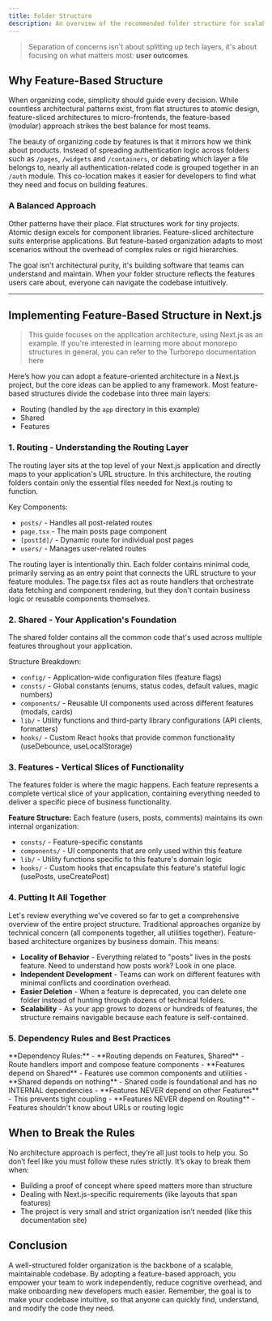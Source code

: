 ```yaml
---
title: Folder Structure
description: An overview of the recommended folder structure for scalable React applications.
---
```


> Separation of concerns isn't about splitting up tech layers, it's about focusing on what matters most: **user outcomes**.
## Why Feature-Based Structure

When organizing code, simplicity should guide every decision.
While countless architectural patterns exist, from flat structures to atomic design,
feature-sliced architectures to micro-frontends, the feature-based (modular) approach strikes the best balance for most teams.

The beauty of organizing code by features is that it mirrors how we think about products.
Instead of spreading authentication logic across folders such as `/pages`, `/widgets` and `/containers`, or debating which layer a file belongs to, nearly all authentication-related code is grouped together in an `/auth` module.
This co-location makes it easier for developers to find what they need and focus on building features.

### A Balanced Approach

Other patterns have their place. Flat structures work for tiny projects. Atomic design excels for component libraries.
Feature-sliced architecture suits enterprise applications. But feature-based organization adapts to most
scenarios without the overhead of complex rules or rigid hierarchies.

The goal isn't architectural purity, it's building software that teams can understand and maintain.
When your folder structure reflects the features users care about, everyone can navigate the codebase intuitively.

---

## Implementing Feature-Based Structure in Next.js
> This guide focuses on the application architecture, using Next.js as an example.
If you're interested in learning more about monorepo structures in general,
you can refer to the Turborepo documentation <Link href="https://turborepo.com/docs/crafting-your-repository/structuring-a-repository" target="_blank">here</Link>

Here’s how you can adopt a feature-oriented architecture in a Next.js project, but the core ideas can be applied to any framework. 
Most feature-based structures divide the codebase into three main layers:
- Routing (handled by the `app` directory in this example)
- Shared
- Features

<MdxImage src="/images/folder-overview.avif" alt="Folder structure overview" />

### 1. Routing - Understanding the Routing Layer
The routing layer sits at the top level of your Next.js application and directly maps to your application's URL structure. 
In this architecture, the routing folders contain only the essential files needed for Next.js routing to function.

<MdxImage src="/images/folder-routing.avif" alt="Folder structure routing" />

Key Components:
- `posts/` - Handles all post-related routes
- `page.tsx` - The main posts page component
- `[postId]/` - Dynamic route for individual post pages
- `users/` - Manages user-related routes

The routing layer is intentionally thin. Each folder contains minimal code, primarily serving as an entry point that connects the URL 
structure to your feature modules. The page.tsx files act as route handlers that orchestrate data fetching and component rendering, 
but they don't contain business logic or reusable components themselves.

### 2. Shared - Your Application's Foundation
The shared folder contains all the common code that's used across multiple features throughout your application.
<MdxImage src="/images/folder-shared.avif" alt="Folder structure shared" />

Structure Breakdown:

- `config/` - Application-wide configuration files (feature flags)
- `consts/` - Global constants (enums, status codes, default values, magic numbers)
- `components/` - Reusable UI components used across different features (modals, cards)
- `lib/` - Utility functions and third-party library configurations (API clients, formatters)
- `hooks/` - Custom React hooks that provide common functionality (useDebounce, useLocalStorage)

### 3. Features - Vertical Slices of Functionality
The features folder is where the magic happens. Each feature represents a complete vertical slice of your application, 
containing everything needed to deliver a specific piece of business functionality.

<MdxImage src="/images/folder-features.avif" alt="Folder structure features" />

**Feature Structure:**
Each feature (users, posts, comments) maintains its own internal organization:
- `consts/` - Feature-specific constants
- `components/` - UI components that are only used within this feature
- `lib/` - Utility functions specific to this feature's domain logic
- `hooks/` - Custom hooks that encapsulate this feature's stateful logic (usePosts, useCreatePost)

### 4. Putting It All Together
Let's review everything we've covered so far to get a comprehensive overview of the entire project structure.
<MdxImage src="/images/folder-feature-based.avif" alt="Folder structure feature-based" />
Traditional approaches organize by technical concern (all components together, all utilities together). Feature-based architecture organizes by business domain. This means:
- **Locality of Behavior** - Everything related to "posts" lives in the posts feature. Need to understand how posts work? Look in one place.
- **Independent Development** - Teams can work on different features with minimal conflicts and coordination overhead.
- **Easier Deletion** - When a feature is deprecated, you can delete one folder instead of hunting through dozens of technical folders.
- **Scalability** - As your app grows to dozens or hundreds of features, the structure remains navigable because each feature is self-contained.

### 5. Dependency Rules and Best Practices
<MdxImage src="/images/folder-import-flow.avif" alt="Folder import flow" />
**Dependency Rules:**
- **Routing depends on Features, Shared** - Route handlers import and compose feature components
- **Features depend on Shared** - Features use common components and utilities
- **Shared depends on nothing** - Shared code is foundational and has no INTERNAL dependencies
- **Features NEVER depend on other Features** - This prevents tight coupling
- **Features NEVER depend on Routing** - Features shouldn't know about URLs or routing logic

## When to Break the Rules
No architecture approach is perfect, they’re all just tools to help you.
So don’t feel like you must follow these rules strictly. It’s okay to break them when:
- Building a proof of concept where speed matters more than structure
- Dealing with Next.js-specific requirements (like layouts that span features)
- The project is very small and strict organization isn’t needed (like this documentation site)

## Conclusion
A well-structured folder organization is the backbone of a scalable, maintainable codebase. By adopting a feature-based approach, you empower your team to work independently, reduce cognitive overhead, and make onboarding new developers much easier. Remember, the goal is to make your codebase intuitive, so that anyone can quickly find, understand, and modify the code they need.